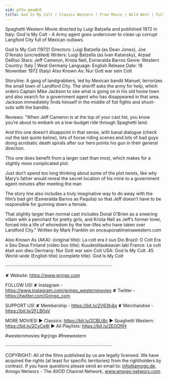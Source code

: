 ```yaml
---
vid: pfVx-qmxWC0
title: God Is My Colt | Classic Western | Free Movie | Wild West | Full Length | English
---
```


Spaghetti Western Movie directed by Luigi Batzella and published 1972 in Italy: God Is My Colt - A Army agent goes undercover to clean up corrupt Langford City full of Mexican outlaws. 

God Is My Colt (1972)
Directors: Luigi Batzella (as Dean Jones), Joe D'Amato (uncredited)
Writers: Luigi Batzella (as Ivan Katansky), Arpad DeRiso
Stars: Jeff Cameron, Krista Nell, Esmeralda Barros 
Genre: Western
Country: Italy | West Germany
Language: English
Release Date: 18 November 1972 (Italy) 
Also Known As: Nur Gott war sein Colt 

Storyline:
A gang of landgrabbers, led by Mexican bandit Manuel, terrorizes the small town of Landford City. The sheriff asks the army for help, which orders Captain Mike Jackson to see what is going on in his old home town and also search for a government agent who has disappeared in that area. Jackson immediately finds himself in the middle of fist fights and shoot-outs with the bandits.

Reviews:
"When Jeff Cameron is at the top of your cast list, you know you’re about to embark on a low-budget ride through Spaghetti land.

And this one doesn’t disappoint in that sense, with banal dialogue (check out the last quote below), lots of horse riding scenes and lots of bad guys doing acrobatic death spirals after our hero points his gun in their general direction.

This one does benefit from a larger cast than most, which makes for a slightly more complicated plot.

Just don’t spend too long thinking about some of the plot twists, like why Mary’s father would reveal the secret location of his mine to a government agent minutes after meeting the man

The story line also includes a truly imaginative way to do away with the film’s bad girl (Esmeralda Barros as Paquita) so that Jeff doesn’t have to be responsible for gunning down a female.

That slightly larger than normal cast includes Donal O’Brien as a sneering villain with a penchant for pretty girls, and Krista Nell as Jeff’s former lover, forced into a life of whoredom by the low-lifes who have taken over Landford City." Written by Mark Franklin on onceuponatimeinawestern.com

Also Known As (AKA):
(original title): La colt era il suo Dio
Brazil: O Colt Era o Seu Deus
Finland (video box title): Kuudestilaukeavan laki
France: Le colt était son dieu
Germany: Nur Gott war sein Colt
USA: God Is My Colt .45
World-wide (English title) (complete title): God Is My Colt

····················································································

✘ Website: https://www.grjngo.com

FOLLOW US!
✘ Instagram - https://www.instagram.com/grjngo_westernmovies
✘ Twitter - https://twitter.com/Grjngo_com

SUPPORT US!
✘ Membership - https://bit.ly/2V63h4q
✘ Merchandise - https://bit.ly/2FLB0sV

MORE MOVIES! 
► Classics: https://bit.ly/2CBLt8c 
► Spaghetti Western: https://bit.ly/2CyCe8I 
► All Playlists: https://bit.ly/2EOOfIH 

#westernmovies #grjngo #freewestern

····················································································

COPYRIGHT: All of the films published by us are legally licensed. We have acquired the rights (at least for specific territories) from the rightholders by contract. If you have questions please send an email to: info@amogo.de, Amogo Networx - The AVOD Channel Network, www.amogo-networx.com.